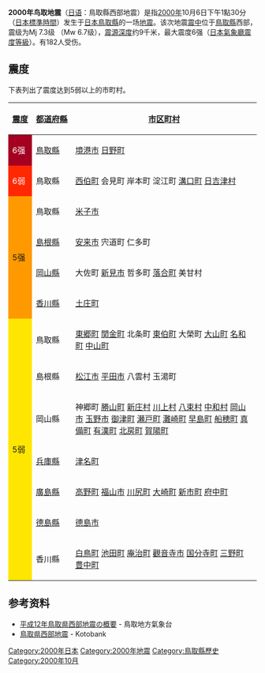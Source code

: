 {{noteTA |G1=Earthquake }}
{{Infobox earthquake
 | name        = 鳥取縣西部地震
 | image       = [[File:2000_Tottori_earthquake_shakemap.jpg|250px]]
 | alt         = 
 | caption     = 
 | map         = <!-- file name only -->
 | map_alt     = 
 | map_caption =
 | map2        = {{Location map|Japan Tottori
 |label=
 |lat_deg=35
 |lat_min=16.4
 |lon_deg=133
 |lon_min=20.9
 |position=
 |width=250
 |float=center
 |mark=Bullseye1.svg
 |marksize=40
 |caption=}}
 | timestamp   = 2000年10月6日13時30分
 | isc-event   = 1839998
 | anss-url    = iscgem1839998
 | date  = 2000年10月6日
 | local-time  = 13時30分
 | duration    =
 | magnitude   = 6.7 {{M|w|link=y}} 
 | depth       = 
 | location    = {{coord|35.27|133.31|region:JP_type:event|display=inline,title}} 
 | type        = 
 | affected    = {{JPN}}
 | damage     = 
 | intensity   = {{震度色 (JMA)|6+}}
 | pga         = <!-- NN''[[Peak_ground_acceleration|g]]'' -->
 | tsunami     = 
 | landslide   = 
 | foreshocks  =
 | aftershocks =
 | casualties  = 182人受伤
}}
'''2000年鸟取地震'''（[[日语|日语]]：鳥取縣西部地震）是指[[2000年|2000年]]10月6日下午1點30分（[[日本標準時間|日本標準時間]]）发生于[[日本|日本]][[鳥取縣|鳥取縣]]的一场[[地震|地震]]。该次地震[[震中|震中]]位于[[鳥取縣|鳥取縣]]西部，震级为Mj 7.3级 （Mw 6.7级），[[震源深度|震源深度]]约9千米，最大震度6强（[[日本氣象廳震度等級|日本氣象廳震度等級]]）。有182人受伤。

== 震度 ==
下表列出了震度达到5弱以上的市町村。
{| class="wikitable"
|-
! style="width:2em" | [[日本氣象廳震度等級|震度]]
! style="width:4em" | [[都道府縣|都道府縣]]
! [[市区町村|市区町村]]
|-
! style="background-color:#a50021" | <span style="color:#fff;">6强</span>
| [[鳥取縣|鳥取縣]]
| [[境港市|境港市]] [[日野町_(鳥取縣)|日野町]]
|-
! style="background-color:#ff2800" | <span style="color:#fff;">6弱</span>
| 鳥取縣
| [[南部町_(鳥取縣)|西伯町]] 会見町 岸本町 淀江町 [[伯耆町|溝口町]] [[日吉津村|日吉津村]]
|-
! style="background-color:#ff9900" rowspan="4" | 5强
| 鳥取縣
| [[米子市|米子市]]
|-
| [[島根縣|島根縣]]
| [[安来市|安来市]] 宍道町 仁多町
|-
| [[岡山縣|岡山縣]]
| 大佐町 [[新見市|新見市]] 哲多町 [[真庭市|落合町]] 美甘村
|-
| [[香川縣|香川縣]]
| [[土庄町|土庄町]]
|-
! style="background-color:#ffe600" rowspan="7" | 5弱
| 鳥取縣
| [[湯梨濱町|東郷町]] [[倉吉市|関金町]] 北条町 [[琴浦町|東伯町]] 大榮町 [[大山町|大山町]] [[大山町|名和町]] [[大山町|中山町]]
|-
| 島根縣
| [[松江市|松江市]] [[平田市|平田市]] 八雲村 玉湯町
|-
| 岡山縣
| 神郷町 [[真庭市|勝山町]] [[新庄村_(日本)|新庄村]] [[真庭市|川上村]] [[真庭市|八束村]] [[真庭市|中和村]] [[岡山市|岡山市]] [[玉野市|玉野市]] [[北区_(岡山市)|御津町]] [[東区_(岡山市)|瀬戸町]] [[南区_(岡山市)|灘崎町]] [[早島町|早島町]] [[倉敷市|船穂町]] [[倉敷市|真備町]] [[高梁市|有漢町]] [[真庭市|北房町]] [[吉備中央町|賀陽町]]
|-
| [[兵庫縣|兵庫縣]]
| [[淡路市|津名町]]
|-
| [[廣島縣|廣島縣]]
| [[庄原市|高野町]] [[福山市|福山市]] [[呉市|川尻町]] [[大崎上島町|大崎町]] [[福山市|新市町]] [[府中町|府中町]]
|-
| [[德島縣|德島縣]]
| [[德島市|德島市]]
|-
| 香川縣
| [[東香川市|白鳥町]] [[小豆島町|池田町]] [[高松市|庵治町]] [[觀音寺市|觀音寺市]] [[高松市|国分寺町]] [[三豐市|三野町]] [[三豐市|豊中町]]
|}

==参考资料==
*[https://www.jma-net.go.jp/tottori/jishin/tottori_w.pdf 平成12年鳥取県西部地震の概要]{{Wayback|url=https://www.jma-net.go.jp/tottori/jishin/tottori_w.pdf |date=20130122161311 }} - 鳥取地方氣象台
*[https://kotobank.jp/word/鳥取県西部地震-156269 鳥取県西部地震] {{Wayback|url=https://kotobank.jp/word/%E9%B3%A5%E5%8F%96%E7%9C%8C%E8%A5%BF%E9%83%A8%E5%9C%B0%E9%9C%87-156269 |date=20220306150731 }} - Kotobank
{{日本地震}}
{{2000年地震}}

[[Category:2000年日本|Category:2000年日本]]
[[Category:2000年地震|Category:2000年地震]]
[[Category:鳥取縣歷史|Category:鳥取縣歷史]]
[[Category:2000年10月|Category:2000年10月]]